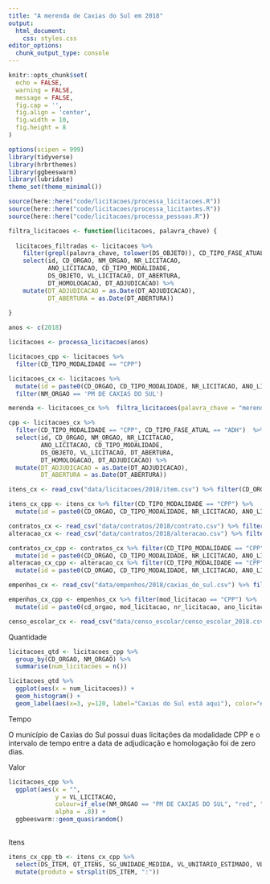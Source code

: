 ```yaml
---
title: "A merenda de Caxias do Sul em 2018"
output: 
  html_document:
    css: styles.css
editor_options: 
  chunk_output_type: console
---
```


```r
knitr::opts_chunk$set(
  echo = FALSE,
  warning = FALSE,
  message = FALSE,
  fig.cap = '',
  fig.align = 'center',
  fig.width = 10,
  fig.height = 8
)
```

```r
options(scipen = 999)
library(tidyverse)
library(hrbrthemes)
library(ggbeeswarm)
library(lubridate)
theme_set(theme_minimal())

source(here::here("code/licitacoes/processa_licitacoes.R"))
source(here::here("code/licitacoes/processa_licitantes.R"))
source(here::here("code/licitacoes/processa_pessoas.R"))
```

```r
filtra_licitacoes <- function(licitacoes, palavra_chave) {
  
  licitacoes_filtradas <- licitacoes %>%  
    filter(grepl(palavra_chave, tolower(DS_OBJETO)), CD_TIPO_FASE_ATUAL == "ADH")  %>%
    select(id, CD_ORGAO, NM_ORGAO, NR_LICITACAO, 
           ANO_LICITACAO, CD_TIPO_MODALIDADE, 
           DS_OBJETO, VL_LICITACAO, DT_ABERTURA, 
           DT_HOMOLOGACAO, DT_ADJUDICACAO) %>% 
    mutate(DT_ADJUDICACAO = as.Date(DT_ADJUDICACAO),
           DT_ABERTURA = as.Date(DT_ABERTURA))
  
}
```

```r
anos <- c(2018)

licitacoes <- processa_licitacoes(anos)

licitacoes_cpp <- licitacoes %>% 
  filter(CD_TIPO_MODALIDADE == "CPP")

licitacoes_cx <- licitacoes %>% 
  mutate(id = paste0(CD_ORGAO, CD_TIPO_MODALIDADE, NR_LICITACAO, ANO_LICITACAO)) %>% 
  filter(NM_ORGAO == 'PM DE CAXIAS DO SUL')

merenda <- licitacoes_cx %>%  filtra_licitacoes(palavra_chave = "merenda")

cpp <- licitacoes_cx %>%  
  filter(CD_TIPO_MODALIDADE == "CPP", CD_TIPO_FASE_ATUAL == "ADH")  %>%
  select(id, CD_ORGAO, NM_ORGAO, NR_LICITACAO, 
         ANO_LICITACAO, CD_TIPO_MODALIDADE, 
         DS_OBJETO, VL_LICITACAO, DT_ABERTURA, 
         DT_HOMOLOGACAO, DT_ADJUDICACAO) %>% 
  mutate(DT_ADJUDICACAO = as.Date(DT_ADJUDICACAO),
         DT_ABERTURA = as.Date(DT_ABERTURA))

itens_cx <- read_csv("data/licitacoes/2018/item.csv") %>% filter(CD_ORGAO == 45000)

itens_cx_cpp <- itens_cx %>% filter(CD_TIPO_MODALIDADE == "CPP") %>% 
  mutate(id = paste0(CD_ORGAO, CD_TIPO_MODALIDADE, NR_LICITACAO, ANO_LICITACAO))

contratos_cx <- read_csv("data/contratos/2018/contrato.csv") %>% filter(CD_ORGAO == 45000)
alteracao_cx <- read_csv("data/contratos/2018/alteracao.csv") %>% filter(CD_ORGAO == 45000) 

contratos_cx_cpp <- contratos_cx %>% filter(CD_TIPO_MODALIDADE == "CPP") %>% 
  mutate(id = paste0(CD_ORGAO, CD_TIPO_MODALIDADE, NR_LICITACAO, ANO_LICITACAO))
alteracao_cx_cpp <- alteracao_cx %>% filter(CD_TIPO_MODALIDADE == "CPP") %>% 
  mutate(id = paste0(CD_ORGAO, CD_TIPO_MODALIDADE, NR_LICITACAO, ANO_LICITACAO))

empenhos_cx <- read_csv("data/empenhos/2018/caxias_do_sul.csv") %>% filter(cd_orgao == 45000)

empenhos_cx_cpp <- empenhos_cx %>% filter(mod_licitacao == "CPP") %>% 
  mutate(id = paste0(cd_orgao, mod_licitacao, nr_licitacao, ano_licitacao))

censo_escolar_cx <- read_csv("data/censo_escolar/censo_escolar_2018.csv") %>% filter(municipio == "CAXIAS DO SUL")
```

Quantidade
```r
licitacoes_qtd <- licitacoes_cpp %>% 
  group_by(CD_ORGAO, NM_ORGAO) %>% 
  summarise(num_licitacoes = n())

licitacoes_qtd %>% 
  ggplot(aes(x = num_licitacoes)) + 
  geom_histogram() +
  geom_label(aes(x=3, y=120, label="Caxias do Sul está aqui"), color="#69b3a2")
```

Tempo

O município de Caxias do Sul possui duas licitações da modalidade CPP e o intervalo de tempo entre a data de adjudicação e homologação foi de zero dias.

Valor
```r
licitacoes_cpp %>% 
  ggplot(aes(x = "", 
             y = VL_LICITACAO, 
             colour=if_else(NM_ORGAO == "PM DE CAXIAS DO SUL", "red", "black"),
             alpha = .8)) +
  ggbeeswarm::geom_quasirandom()
  
```


Itens
```r
itens_cx_cpp_tb <- itens_cx_cpp %>% 
  select(DS_ITEM, QT_ITENS, SG_UNIDADE_MEDIDA, VL_UNITARIO_ESTIMADO, VL_TOTAL_ESTIMADO) %>% 
  mutate(produto = strsplit(DS_ITEM, ":"))
```

